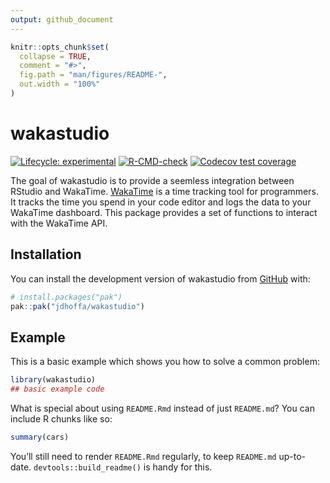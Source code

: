 ```yaml
---
output: github_document
---
```


<!-- README.md is generated from README.Rmd. Please edit that file -->

```r
knitr::opts_chunk$set(
  collapse = TRUE,
  comment = "#>",
  fig.path = "man/figures/README-",
  out.width = "100%"
)
```

# wakastudio

<!-- badges: start -->
[![Lifecycle: experimental](https://img.shields.io/badge/lifecycle-experimental-orange.svg)](https://lifecycle.r-lib.org/articles/stages.html#experimental)
[![R-CMD-check](https://github.com/jdhoffa/wakastudio/actions/workflows/R-CMD-check.yaml/badge.svg)](https://github.com/jdhoffa/wakastudio/actions/workflows/R-CMD-check.yaml)
[![Codecov test coverage](https://codecov.io/gh/jdhoffa/wakastudio/branch/main/graph/badge.svg)](https://app.codecov.io/gh/jdhoffa/wakastudio?branch=main)
<!-- badges: end -->

The goal of wakastudio is to provide a seemless integration between RStudio and WakaTime. [WakaTime](https://wakatime.com/) is a time tracking tool for programmers. It tracks the time you spend in your code editor and logs the data to your WakaTime dashboard. This package provides a set of functions to interact with the WakaTime API.

## Installation

You can install the development version of wakastudio from [GitHub](https://github.com/) with:

``` r
# install.packages("pak")
pak::pak("jdhoffa/wakastudio")
```

## Example

This is a basic example which shows you how to solve a common problem:

```r
library(wakastudio)
## basic example code
```

What is special about using `README.Rmd` instead of just `README.md`? You can include R chunks like so:

```r
summary(cars)
```

You'll still need to render `README.Rmd` regularly, to keep `README.md` up-to-date. `devtools::build_readme()` is handy for this.
